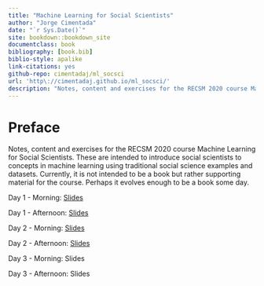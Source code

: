 ```yaml
--- 
title: "Machine Learning for Social Scientists"
author: "Jorge Cimentada"
date: "`r Sys.Date()`"
site: bookdown::bookdown_site
documentclass: book
bibliography: [book.bib]
biblio-style: apalike
link-citations: yes
github-repo: cimentadaj/ml_socsci
url: 'http\://cimentadaj.github.io/ml_socsci/'
description: "Notes, content and exercises for the RECSM 2020 course Machine Learning for Social Scientists."
---
```


# Preface {-}

Notes, content and exercises for the RECSM 2020 course Machine Learning for Social Scientists. These are intended to introduce social scientists to concepts in machine learning using traditional social science examples and datasets. Currently, it is not intended to be a book but rather supporting material for the course. Perhaps it evolves enough to be a book some day.

Day 1 - Morning: [Slides](./slides/day1_morning/01_introduction.html)

Day 1 - Afternoon: [Slides](./slides/day1_afternoon/02_regularization_afternoon.html)

Day 2 - Morning: [Slides](./slides/day2_morning/03_loss_trees.html)

Day 2 - Afternoon: [Slides](./slides/day2_afternoon/tree_methods.html)

Day 3 - Morning: Slides

Day 3 - Afternoon: Slides
